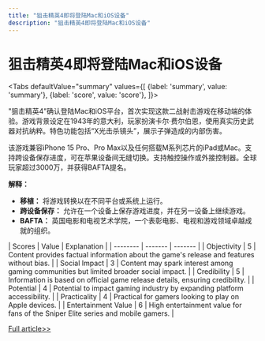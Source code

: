 ```yaml
---
title: "狙击精英4即将登陆Mac和iOS设备"
description: "狙击精英4即将登陆Mac和iOS设备"
---
```



# 狙击精英4即将登陆Mac和iOS设备


<Tabs
	defaultValue="summary"
	values={[
	{label: 'summary', value: 'summary'},
	{label: 'score', value: 'score'},
]}>
<TabItem value="summary">


"狙击精英4"确认登陆Mac和iOS平台，首次实现这款二战射击游戏在移动端的体验。游戏背景设定在1943年的意大利，玩家扮演卡尔·费尔伯恩，使用真实历史武器对抗纳粹。特色功能包括“X光击杀镜头”，展示子弹造成的内部伤害。

该游戏兼容iPhone 15 Pro、Pro Max以及任何搭载M系列芯片的iPad或Mac。支持跨设备保存进度，可在苹果设备间无缝切换。支持触控操作或外接控制器。全球玩家超过3000万，并获得BAFTA提名。

**解释：**
- **移植：** 将游戏转换以在不同平台或系统上运行。
- **跨设备保存：** 允许在一个设备上保存游戏进度，并在另一设备上继续游戏。
- **BAFTA：** 英国电影和电视艺术学院，一个表彰电影、电视和游戏领域卓越成就的组织。
</TabItem>
<TabItem value="score">
	| Scores     | Value   | Explanation |
	| -------- | ------- | ------- |
	| Objectivity  | 5    | Content provides factual information about the game's release and features without bias.    |
	| Social Impact | 3     | Content may spark interest among gaming communities but limited broader social impact.    |
	| Credibility    | 5    | Information is based on official game release details, ensuring credibility.    |
	| Potential    | 4    | Potential to impact gaming industry by expanding platform accessibility.    |
	| Practicality    | 4    | Practical for gamers looking to play on Apple devices.    |
	| Entertainment Value    | 6    | High entertainment value for fans of the Sniper Elite series and mobile gamers.    |
</TabItem>
</Tabs>

[Full article>>](https://appleinsider.com/articles/24/06/06/classic-game-sniper-elite-4-heading-to-mac-and-ios-in-the-holidays)
